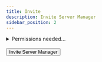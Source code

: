 ```yaml
---
title: Invite
description: Invite Server Manager
sidebar_position: 2
---
```



<details>
<summary>Permissions needed...</summary>
Server Manager needs the following permisisons in order to operate properly:
>  - Manage Server

>  - Manage Roles

>  - Manage Channels

>  - **Kick Members**

>  - **Ban Members**

>  - Manage Nicknames

>  - **Manage Webhooks**

>  - View Audit Log

>  - **Read Messages**

>  - **Moderate Members**

>  - **Send Messages**

>  - Send Messages in Threads

>  - Create Public Threads

>  - Create Private Threads

>  - Manage Messages

>  - Manage Threads

>  - **Embed links**

>  - **Attach Files**

>  - **Read Message History**

>  - Mention @everyone, @here, and all Roles (for ping configurations)

>  - **Add Reactions**

>  - **Use External Emojis**

>  - **Use Application Commands**

</details>
<br/>

<div className="pyc-hero__actions">
  <Button link="https://discord.com/api/oauth2/authorize?client_id=999132132754600016&permissions=1497736146166&scope=bot%20applications.commands&redirect_uri=https://servermanagerbot.ml/docs&response_type=code">Invite Server Manager</Button>
</div>

<br/>